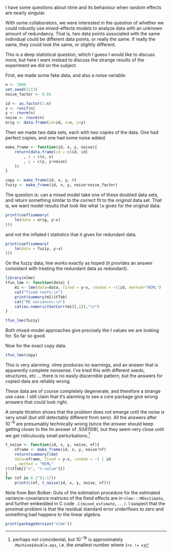 I have some questions about nlme and its behaviour when random effects are nearly singular.

With some collaborators, we were interested in the question of whether we could robustly use mixed-effects models to analyze data with an unknown amount of redundancy. That is, two data points associated with the same individual could be different data points, or really the same. If really the same, they could look the same, or slightly different.

This is a deep statistical question, which I guess I would like to discuss more, but here I want instead to discuss the strange results of the experiment we did on the subject.

First, we made some fake data, and also a noise variable:

```r
n <- 2000
set.seed(2113)
noise_factor <- 0.01

id <- as.factor(1:n)
x <- runif(n)
y <- rnorm(n)
noise <- rnorm(n)
orig <- data.frame(id=id, x=x, y=y)
```

Then we made two data sets, each with two copies of the data. One had perfect copies, and one had some noise added.

```r
make_frame <- function(id, x, y, noise){
	return(data.frame(id = c(id, id)
		, x = c(x, x)
		, y = c(y, y+noise)
	))
}

copy <- make_frame(id, x, y, 0)
fuzzy <- make_frame(id, x, y, noise*noise_factor)
```

The question is: can a mixed model take one of these doubled data sets, and return something similar to the correct fit to the _original_ data set. That is, we want model results that look like what ```lm``` gives for the original data:

```r
print(coef(summary(
	lm(data = orig, y~x)
)))
```

and not the inflated t statistics that it gives for redundant data.

```r
print(coef(summary(
	lm(data = fuzzy, y~x)
)))
```

On the fuzzy data, lme works exactly as hoped (it provides an answer consistent with treating the redundant data as redundant).

```r
library(nlme)
tfun_lme <- function(data) {
    m1 <- lme(data=data, fixed = y~x, random = ~1|id, method="REML")
    cat("fixed coefs:\n")
    print(summary(m1)$tTab)
    cat("RE variances:\n")
    cat(as.numeric(VarCorr(m1)[,1]),"\n")
}
```

```r
tfun_lme(fuzzy)
```

Both mixed-model approaches give precisely the $t$ values we are looking for. So far so good.

Now for the exact copy data.

```r
tfun_lme(copy)
```

This is very alarming. nlme produces no warnings, and an answer that is apparently complete nonsense. I've tried this with different seeds, structures, etc … there is no easily discernible pattern, but the answers for copied data are reliably wrong. 

These data are of course completely degenerate, and therefore a strange use case. I still claim that it's alarming to see a core package give wrong answers that could look right.

A simple titration shows that the problem does not emerge until the noise is very small (but still detectably different from zero). All the answers after $10^{-9}$ are presumably technically wrong (since the answer should keep getting closer to the lm answer of .5041108), but they seem very close until we get ridiculously small perturbations.^[perhaps not coincidental, but $10^{-16}$ is approximately `.Machine$double.eps`, i.e. the smallest number where `1+x != x`]

```r
t_noise <- function(id, x, y, noise, nf){
	nframe <- make_frame(id, x, y, noise*nf)
	return(summary(lme(
	data=nframe, fixed = y~x, random = ~1 | id
	, method = "REML"
))$tTab[["x", "t-value"]])
}
for (nf in 0.1^(1:17))
	print(c(nf, t_noise(id, x, y, noise, nf)))
```

Note from Ben Bolker: Guts of the estimation procedure for the
estimated variance-covariance matrices of the
fixed effects are in `nlme:::MEestimate`, and further
embedded in C code `.C(mixed_estimate,...)`.
I suspect that the proximal problem is that the
residual standard error underflows to zero and something
bad happens to the linear algebra.

```r
print(packageVersion("nlme"))
```
